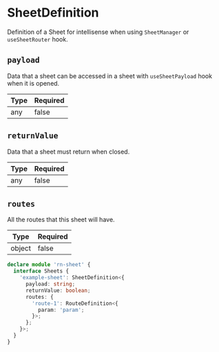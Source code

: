 # SheetDefinition

Definition of a Sheet for intellisense when using `SheetManager` or `useSheetRouter` hook.

## `payload`

Data that a sheet can be accessed in a sheet with `useSheetPayload` hook when it is opened.

| Type | Required |
| ---- | -------- |
| any  | false    |

## `returnValue`

Data that a sheet must return when closed.

| Type | Required |
| ---- | -------- |
| any  | false    |

## `routes`

All the routes that this sheet will have.

| Type   | Required |
| ------ | -------- |
| object | false    |

```ts
declare module 'rn-sheet' {
  interface Sheets {
    'example-sheet': SheetDefinition<{
      payload: string;
      returnValue: boolean;
      routes: {
        'route-1': RouteDefinition<{
          param: 'param';
        }>;
      };
    }>;
  }
}
```
